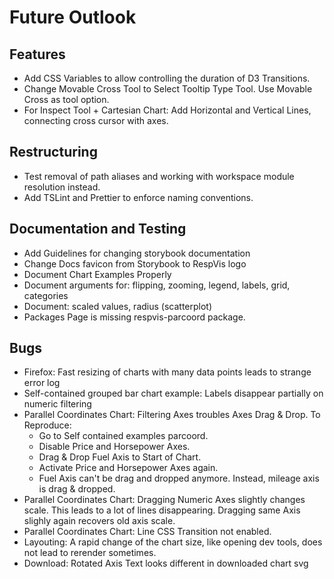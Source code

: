 
<Meta title='Future Outlook'></Meta>

# Future Outlook



## Features

- Add CSS Variables to allow controlling the duration of D3
  Transitions.
- Change Movable Cross Tool to Select Tooltip Type Tool.
  Use Movable Cross as tool option.
- For Inspect Tool + Cartesian Chart: Add Horizontal and Vertical Lines, connecting cross cursor with axes.


## Restructuring

- Test removal of path aliases and working with workspace
  module resolution instead.
- Add TSLint and Prettier to enforce naming conventions.



## Documentation and Testing

- Add Guidelines for changing storybook documentation
- Change Docs favicon from Storybook to RespVis logo
- Document Chart Examples Properly
- Document arguments for: flipping, zooming, legend, labels, grid, categories
- Document: scaled values, radius (scatterplot)
- Packages Page is missing respvis-parcoord package.



## Bugs

- Firefox: Fast resizing of charts with many data points leads to strange error log
- Self-contained grouped bar chart example: Labels disappear partially on numeric filtering
- Parallel Coordinates Chart: Filtering Axes troubles Axes Drag & Drop. To Reproduce:
  - Go to Self contained examples parcoord.
  - Disable Price and Horsepower Axes.
  - Drag & Drop Fuel Axis to Start of Chart.
  - Activate Price and Horsepower Axes again.
  - Fuel Axis can't be drag and dropped anymore. Instead, mileage axis is drag & dropped.
- Parallel Coordinates Chart: Dragging Numeric Axes slightly changes scale. This leads to
  a lot of lines disappearing. Dragging same Axis slighly again recovers old axis scale.
- Parallel Coordinates Chart: Line CSS Transition not enabled.
- Layouting: A rapid change of the chart size, like opening dev tools, does not lead to rerender
  sometimes.
- Download: Rotated Axis Text looks different in downloaded chart svg
